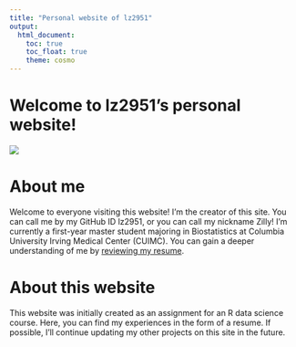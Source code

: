 ```yaml
---
title: "Personal website of lz2951"
output: 
  html_document:
    toc: true
    toc_float: true
    theme: cosmo
---
```

# Welcome to lz2951's personal website!

<img src="images/IMG_4324.JPG">

# About me

Welcome to everyone visiting this website! I'm the creator of this site. You can call me by my GitHub ID lz2951, or you can call my nickname Zilly! I'm currently a first-year master student majoring in Biostatistics at Columbia University Irving Medical Center (CUIMC). You can gain a deeper understanding of me by [reviewing my resume](Resume.html).

# About this website

This website was initially created as an assignment for an R data science course. Here, you can find my experiences in the form of a resume. If possible, I'll continue updating my other projects on this site in the future.



